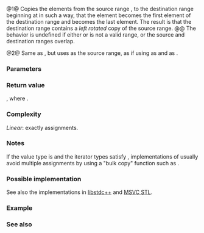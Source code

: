 {{cpp/ranges/title|rotate_copy|rotate_copy_result}}
{{cpp/algorithm/ranges/navbar}}
{{dcl begin}}
{{dcl header|algorithm}}
{{dcl h|Call signature}}
{{dcl|num=1|since=c++20|1=
template&lt; std::forward_iterator I, std::sentinel_for&lt;I&gt; S,
          std::weakly_incrementable O &gt;
requires std::indirectly_copyable&lt;I, O&gt;
constexpr rotate_copy_result&lt;I, O&gt;
    rotate_copy( I first, I middle, S last, O result );
}}
{{dcl|num=2|since=c++20|1=
template&lt; ranges::forward_range R, std::weakly_incrementable O &gt;
requires std::indirectly_copyable&lt;ranges::iterator_t&lt;R&gt;, O&gt;
constexpr rotate_copy_result&lt;ranges::borrowed_iterator_t&lt;R&gt;, O&gt;
    rotate_copy( R&amp;&amp; r, ranges::iterator_t&lt;R&gt; middle, O result );
}}
{{dcl h|Helper types}}
{{dcl|num=3|since=c++20|1=
template&lt; class I, class O &gt;
using rotate_copy_result = in_out_result&lt;I, O&gt;;
}}
{{dcl end}}

@1@ Copies the elements from the source range {{range|first|last}}, to the destination range beginning at {{c|result}} in such a way, that the element {{c|*middle}} becomes the first element of the destination range and {{c|*(middle - 1)}} becomes the last element. The result is that the destination range contains a ''left rotated'' copy of the source range.
@@ The behavior is undefined if either {{range|first|middle}} or {{range|middle|last}} is not a valid range, or the source and destination ranges overlap.

@2@ Same as {{v|1}}, but uses {{c|r}} as the source range, as if using {{c|ranges::begin(r)}} as {{c|first}} and {{c|ranges::end(r)}} as {{c|last}}.

{{cpp/ranges/niebloid}}

===Parameters===
{{par begin}}
{{par|first, last|the source range of elements to copy from}}
{{par|r|the source range of elements to copy from}}
{{par|middle|the iterator to the element that should appear at the beginning of the destination range}}
{{par|result|beginning of the destination range}}
{{par end}}

===Return value===
{{c|1= {last, result + N} }}, where {{c|1=N = ranges::distance(first, last)}}.

===Complexity===
''Linear'': exactly {{c|N}} assignments.

===Notes===
If the value type is {{named req|TriviallyCopyable}} and the iterator types satisfy {{lconcept|contiguous_iterator}}, implementations of {{tt|ranges::rotate_copy}} usually avoid multiple assignments by using a "bulk copy" function such as {{lc|std::memmove}}.

===Possible implementation===
See also the implementations in [https://github.com/gcc-mirror/gcc/blob/14d8a5ae472ca5743016f37da2dd4770d83dea21/libstdc%2B%2B-v3/include/bits/ranges_algo.h#L1511-L1539 libstdc++] and [https://github.com/microsoft/STL/blob/472161105d596192194d4715ccad307c6c163b4a/stl/inc/algorithm#L4466-L4514 MSVC STL].
{{eq fun|1=
struct rotate_copy_fn
{
    template&lt;std::forward_iterator I, std::sentinel_for&lt;I&gt; S, std::weakly_incrementable O&gt;
    requires std::indirectly_copyable&lt;I, O&gt;
    constexpr ranges::rotate_copy_result&lt;I, O&gt;
        operator()(I first, I middle, S last, O result) const
    {
        auto c1 {ranges::copy(middle, std::move(last), std::move(result))};
        auto c2 {ranges::copy(std::move(first), std::move(middle), std::move(c1.out))};
        return {std::move(c1.in), std::move(c2.out)};
    }

    template&lt;ranges::forward_range R, std::weakly_incrementable O&gt;
    requires std::indirectly_copyable&lt;ranges::iterator_t&lt;R&gt;, O&gt;
    constexpr ranges::rotate_copy_result&lt;ranges::borrowed_iterator_t&lt;R&gt;, O&gt;
        operator()(R&amp;&amp; r, ranges::iterator_t&lt;R&gt; middle, O result) const
    {
        return (*this)(ranges::begin(r), std::move(middle),
                       ranges::end(r), std::move(result));
    }
};

inline constexpr rotate_copy_fn rotate_copy {};
}}

===Example===
{{example
|code=
#include &lt;algorithm&gt;
#include &lt;iostream&gt;
#include &lt;iterator&gt;
#include &lt;vector&gt;

int main()
{
    std::vector&lt;int&gt; src {1, 2, 3, 4, 5};
    std::vector&lt;int&gt; dest(src.size());
    auto pivot = std::ranges::find(src, 3);

    std::ranges::rotate_copy(src, pivot, dest.begin());
    for (int i : dest)
        std::cout &lt;&lt; i &lt;&lt; ' ';
    std::cout &lt;&lt; '\n';

    // copy the rotation result directly to the std::cout
    pivot = std::ranges::find(dest, 1);
    std::ranges::rotate_copy(dest, pivot, std::ostream_iterator&lt;int&gt;(std::cout, " "));
    std::cout &lt;&lt; '\n';
}
|output=
3 4 5 1 2
1 2 3 4 5
}}

===See also===
{{dsc begin}}
{{dsc inc|cpp/algorithm/ranges/dsc rotate}}
{{dsc inc|cpp/algorithm/ranges/dsc copy}}
{{dsc inc|cpp/algorithm/dsc rotate_copy}}
{{dsc end}}

{{langlinks|de|es|fr|it|ja|pt|ru|zh}}